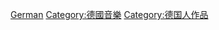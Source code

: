 {{Category explanation|由[[德國|德國]]籍歌手、藝人、團體和組合錄製的[[音樂專輯|音樂專輯]]}}

[[Category:各國音樂專輯|German]]
[[Category:德國音樂|Category:德國音樂]]
[[Category:德国人作品|Category:德国人作品]]